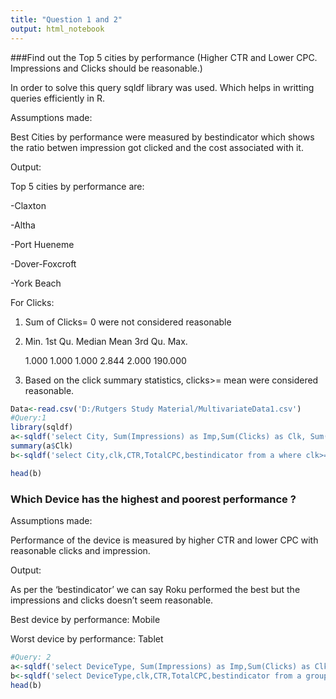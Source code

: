 ---
title: "Question 1 and 2"
output: html_notebook
---

###Find out the Top 5 cities by performance (Higher CTR and Lower CPC. Impressions and Clicks should be reasonable.)

In order to solve this query sqldf library was used. Which helps in writting queries efficiently in R.

Assumptions made:

Best Cities by performance were measured by bestindicator which shows the ratio betwen impression got clicked and the cost associated with it.

Output:

Top 5 cities by performance are:

-Claxton

-Altha

-Port Hueneme

-Dover-Foxcroft

-York Beach

For Clicks:

1. Sum of Clicks= 0 were not considered reasonable

2. Min.  1st Qu.   Median     Mean  3rd Qu.     Max. 

    1.000    1.000    1.000    2.844    2.000  190.000
  
3. Based on the click summary statistics, clicks>= mean were considered reasonable.   


```{r}
Data<-read.csv('D:/Rutgers Study Material/MultivariateData1.csv')
#Query:1
library(sqldf)
a<-sqldf('select City, Sum(Impressions) as Imp,Sum(Clicks) as Clk, Sum(Clicks * CPC) as totalcost, Sum(Clicks) * 1.000/Sum(impressions) as CTR, Sum(Clicks * CPC)/sum(Clicks) as TotalCPC, (Sum(Clicks) * 1.000/Sum(impressions))/(Sum(Clicks * CPC)/sum(Clicks)) as bestindicator  from Data  where impressions>=0 and Clicks>=0 group by City')
summary(a$Clk)
b<-sqldf('select City,clk,CTR,TotalCPC,bestindicator from a where clk>=2.844 group by City order by bestindicator desc')

head(b)
```

### Which Device has the highest and poorest performance ?

Assumptions made:

Performance of the device is measured by higher CTR and lower CPC with reasonable clicks and impression.

Output:

As per the 'bestindicator' we can say Roku performed the best but the impressions and clicks doesn't seem reasonable. 

Best device by performance: Mobile

Worst device by performance: Tablet

```{r}
#Query: 2
a<-sqldf('select DeviceType, Sum(Impressions) as Imp,Sum(Clicks) as Clk, Sum(Clicks * CPC) as totalcost, Sum(Clicks) * 1.000/Sum(impressions) as CTR, Sum(Clicks * CPC)/sum(Clicks) as TotalCPC, (Sum(Clicks) * 1.000/Sum(impressions))/(Sum(Clicks * CPC)/sum(Clicks)) as bestindicator  from Data  where impressions>=0 and Clicks>=0 group by DeviceType')
b<-sqldf('select DeviceType,clk,CTR,TotalCPC,bestindicator from a group by DeviceType order by bestindicator desc')
head(b)
```




